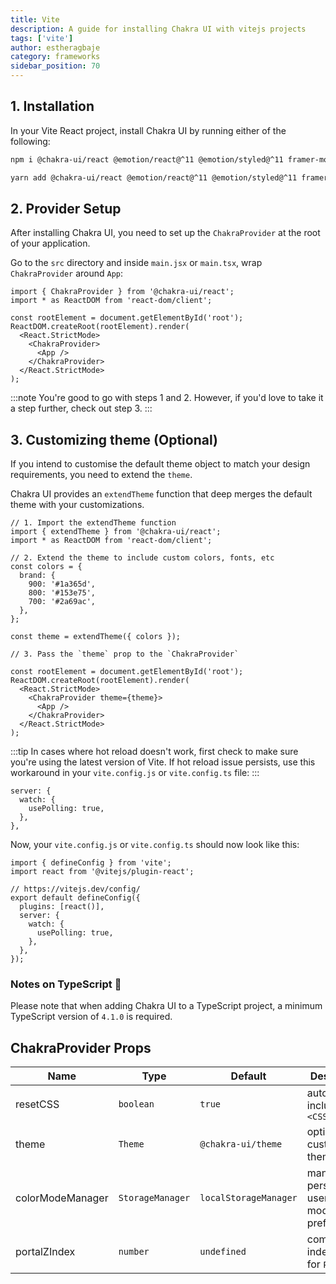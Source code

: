 ```yaml
---
title: Vite
description: A guide for installing Chakra UI with vitejs projects
tags: ['vite']
author: estheragbaje
category: frameworks
sidebar_position: 70
---
```


## 1. Installation

In your Vite React project, install Chakra UI by running either of the
following:

```bash
npm i @chakra-ui/react @emotion/react@^11 @emotion/styled@^11 framer-motion@^6
```

```bash
yarn add @chakra-ui/react @emotion/react@^11 @emotion/styled@^11 framer-motion@^6
```

## 2. Provider Setup

After installing Chakra UI, you need to set up the `ChakraProvider` at the root
of your application.

Go to the `src` directory and inside `main.jsx` or `main.tsx`, wrap
`ChakraProvider` around `App`:

```tsx
import { ChakraProvider } from '@chakra-ui/react';
import * as ReactDOM from 'react-dom/client';

const rootElement = document.getElementById('root');
ReactDOM.createRoot(rootElement).render(
  <React.StrictMode>
    <ChakraProvider>
      <App />
    </ChakraProvider>
  </React.StrictMode>
);
```

:::note
You're good to go with steps 1 and 2. However, if you'd love to
take it a step further, check out step 3.
:::

## 3. Customizing theme (Optional)

If you intend to customise the default theme object to match your design
requirements, you need to extend the `theme`.

Chakra UI provides an `extendTheme` function that deep merges the default theme
with your customizations.

```tsx
// 1. Import the extendTheme function
import { extendTheme } from '@chakra-ui/react';
import * as ReactDOM from 'react-dom/client';

// 2. Extend the theme to include custom colors, fonts, etc
const colors = {
  brand: {
    900: '#1a365d',
    800: '#153e75',
    700: '#2a69ac',
  },
};

const theme = extendTheme({ colors });

// 3. Pass the `theme` prop to the `ChakraProvider`

const rootElement = document.getElementById('root');
ReactDOM.createRoot(rootElement).render(
  <React.StrictMode>
    <ChakraProvider theme={theme}>
      <App />
    </ChakraProvider>
  </React.StrictMode>
);
```

:::tip
In cases where hot reload doesn't work, first check to make
sure you're using the latest version of Vite. If hot reload issue persists,
use this workaround in your `vite.config.js` or `vite.config.ts` file:
:::

```tsx
server: {
  watch: {
    usePolling: true,
  },
},
```

Now, your `vite.config.js` or `vite.config.ts` should now look like this:

```tsx
import { defineConfig } from 'vite';
import react from '@vitejs/plugin-react';

// https://vitejs.dev/config/
export default defineConfig({
  plugins: [react()],
  server: {
    watch: {
      usePolling: true,
    },
  },
});
```

### Notes on TypeScript 🚨

Please note that when adding Chakra UI to a TypeScript project, a minimum
TypeScript version of `4.1.0` is required.

## ChakraProvider Props

| Name             | Type             | Default               | Description                                         |
| ---------------- | ---------------- | --------------------- | --------------------------------------------------- |
| resetCSS         | `boolean`        | `true`                | automatically includes `<CSSReset />`               |
| theme            | `Theme`          | `@chakra-ui/theme`    | optional custom theme                               |
| colorModeManager | `StorageManager` | `localStorageManager` | manager to persist a users color mode preference in |
| portalZIndex     | `number`         | `undefined`           | common z-index to use for `Portal`                  |
